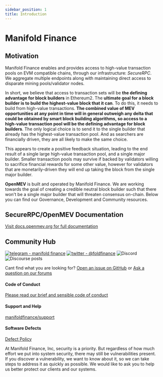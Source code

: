 ```yaml
---
sidebar_position: 1
title: Introduction
---
```


# Manifold Finance

## Motivation

Manifold Finance enables and provides access to high-value transaction pools on EVM compatible chains, through our infrastructure: *SecureRPC*. We aggregate multiple endpoints along with maintaining direct access to disparate mining pools/validator nodes.

In short, we believe that access to transaction sets will be **the defining advantage for block builders** in Ethereum2. The **ultimate goal for a block builder is to build the highest-value block that it can**. To do this, it needs to build from high-value transactions. **The combined value of MEV opportunities at any point in time will in general outweigh any delta that could be obtained by smart block building algorithms, so access to a high-value transaction pool will be the defining advantage for block builders**. The only logical choice is to send it to the single builder that already has the highest-value transaction pool. And as searchers are financially driven, they are all likely to make the same choice.

This appears to create a positive feedback situation, leading to the end result of a single large high-value transaction pool, and a single major builder. Smaller transaction pools may survive if backed by validators willing to sacrifice financial rewards for some other value, however for validators that are monetarily-driven they will end up taking the block from the single major builder.

**OpenMEV** is built and operated by Manifold Finance. We are working towards the goal of creating a credible neutral block builder such that there won't be a single major builder that will threaten consensus on-chain. Below you can find our Governance, Development and Community resources. 


## SecureRPC/OpenMEV Documentation

[Visit docs.openmev.org for full documentation](https://docs.openmev.org)

## Community Hub

[![telegram - manifold finance](https://img.shields.io/badge/telegram-manifold_finance-blue?logo=telegram&logoColor=white)](https://t.me/manifoldfinance)
[![twitter - @foldfinance](https://img.shields.io/static/v1?label=twitter&message=%40foldfinance&color=blue&logo=twitter&logoColor=white)](https://twitter.com/foldfinance)
![Discord](https://img.shields.io/discord/833691260472393729?color=%237289DA&label=Manifold%20Community&logo=discord)
![Discourse posts](https://img.shields.io/discourse/posts?label=Community%20Forums&logo=discourse&server=https%3A%2F%2Fforums.manifoldfinance.com)

Cant find what you are looking for?
[Open an issue on GitHub](https://github.com/manifoldfinance/web/issues) or
[Ask a question on our forums](https://forums.manifoldfinance.com)

#### Code of Conduct

[Please read our brief and sensible code of conduct](https://github.com/manifoldfinance/.github/blob/master/CODE_OF_CONDUCT.md)

#### Support and Help

[manifoldfinance/support](https://github.com/manifoldfinance/support)

#### Software Defects

[Defect Policy](https://github.com/manifoldfinance/.github/blob/master/SECURITY.adoc)

At Manifold Finance, Inc, security is a priority. But regardless of how much
effort we put into system security, there may still be vulnerabilities present.
If you discover a vulnerability, we want to know about it, so we can take steps
to address it as quickly as possible. We would like to ask you to help us better
protect our clients and our systems.
